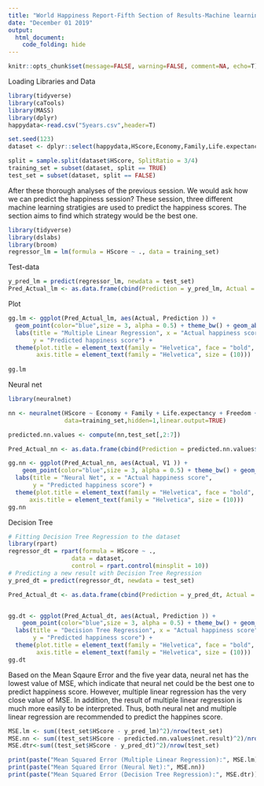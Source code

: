 ---
title: "World Happiness Report-Fifth Section of Results-Machine learning"
date: "December 01 2019"
output: 
  html_document:
    code_folding: hide
---

```{r config, include=FALSE}
knitr::opts_chunk$set(message=FALSE, warning=FALSE, comment=NA, echo=T)
```

Loading Libraries and Data
```{r}

library(tidyverse)
library(caTools)
library(MASS)
library(dplyr)
happydata<-read.csv("5years.csv",header=T)

set.seed(123)
dataset <- dplyr::select(happydata,HScore,Economy,Family,Life.expectancy,Freedom,Generosity,Trust)

split = sample.split(dataset$HScore, SplitRatio = 3/4)
training_set = subset(dataset, split == TRUE)
test_set = subset(dataset, split == FALSE)
```
After these thorough analyses of the previous session. We would ask how we can predict the happiness session? These session, three different machine learning stratigies are used to predict the happiness scores. The section aims to find which strategy would be the best one. 

```{r}

library(tidyverse)
library(dslabs)
library(broom)
regressor_lm = lm(formula = HScore ~ ., data = training_set)
```
Test-data
```{r}
y_pred_lm = predict(regressor_lm, newdata = test_set)
Pred_Actual_lm <- as.data.frame(cbind(Prediction = y_pred_lm, Actual = test_set$HScore))

```

Plot
```{r}
gg.lm <- ggplot(Pred_Actual_lm, aes(Actual, Prediction )) +
  geom_point(color="blue",size = 3, alpha = 0.5) + theme_bw() + geom_abline(col="red", lwd=1, lty=2) +stat_smooth(method = "lm", col = "blue") +
  labs(title = "Multiple Linear Regression", x = "Actual happiness score",
       y = "Predicted happiness score") +
  theme(plot.title = element_text(family = "Helvetica", face = "bold", size = (15)), 
        axis.title = element_text(family = "Helvetica", size = (10)))
  
gg.lm
```


Neural net
```{r}
library(neuralnet)

nn <- neuralnet(HScore ~ Economy + Family + Life.expectancy + Freedom + Generosity + Trust,
                data=training_set,hidden=1,linear.output=TRUE)
```


```{r}
predicted.nn.values <- compute(nn,test_set[,2:7])

Pred_Actual_nn <- as.data.frame(cbind(Prediction = predicted.nn.values$net.result, Actual = test_set$HScore))

gg.nn <- ggplot(Pred_Actual_nn, aes(Actual, V1 )) +
    geom_point(color="blue",size = 3, alpha = 0.5) + theme_bw() + geom_abline(col="red", lwd=1, lty=2) +stat_smooth(method = "lm", col = "blue") +
  labs(title = "Neural Net", x = "Actual happiness score",
       y = "Predicted happiness score") +
  theme(plot.title = element_text(family = "Helvetica", face = "bold", size = (15)), 
      axis.title = element_text(family = "Helvetica", size = (10)))
gg.nn
```
Decision Tree
```{r}
# Fitting Decision Tree Regression to the dataset
library(rpart)
regressor_dt = rpart(formula = HScore ~ .,
                  data = dataset,
                  control = rpart.control(minsplit = 10))
# Predicting a new result with Decision Tree Regression
y_pred_dt = predict(regressor_dt, newdata = test_set)

Pred_Actual_dt <- as.data.frame(cbind(Prediction = y_pred_dt, Actual = test_set$HScore))


gg.dt <- ggplot(Pred_Actual_dt, aes(Actual, Prediction )) +
    geom_point(color="blue",size = 3, alpha = 0.5) + theme_bw() + geom_abline(col="red", lwd=1, lty=2) +stat_smooth(method = "lm", col = "blue") +
  labs(title = "Decision Tree Regression", x = "Actual happiness score",
       y = "Predicted happiness score") +
  theme(plot.title = element_text(family = "Helvetica", face = "bold", size = (15)), 
        axis.title = element_text(family = "Helvetica", size = (10)))
gg.dt
```


Based on the Mean Sqaure Error and the five year data, neural net has the lowest value of MSE, which indicate that neural net could be the best one to predict happiness score. However, multiple linear regression has the very close value of MSE. In addition, the result of multiple linear regression is much more easily to be interpreted. Thus, both neural net and multiple linear regression are recommended to predict the happines score. 
```{r}
MSE.lm <- sum((test_set$HScore - y_pred_lm)^2)/nrow(test_set)
MSE.nn <- sum((test_set$HScore - predicted.nn.values$net.result)^2)/nrow(test_set)
MSE.dtr<-sum((test_set$HScore - y_pred_dt)^2)/nrow(test_set)

print(paste("Mean Squared Error (Multiple Linear Regression):", MSE.lm))
print(paste("Mean Squared Error (Neural Net):", MSE.nn))
print(paste("Mean Squared Error (Decision Tree Regression):", MSE.dtr))
```

